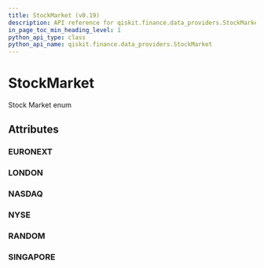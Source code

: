 ```yaml
---
title: StockMarket (v0.19)
description: API reference for qiskit.finance.data_providers.StockMarket in qiskit v0.19
in_page_toc_min_heading_level: 1
python_api_type: class
python_api_name: qiskit.finance.data_providers.StockMarket
---
```


# StockMarket

<Class id="qiskit.finance.data_providers.StockMarket" isDedicatedPage={true} github="https://github.com/qiskit-community/qiskit-aqua/tree/stable/0.7/qiskit/finance/data_providers/_base_data_provider.py" signature="StockMarket(value)" modifiers="class">
  Stock Market enum

  ## Attributes

  <span id="stockmarket-euronext" />

  ### EURONEXT

  <Attribute id="qiskit.finance.data_providers.StockMarket.EURONEXT" attributeValue="'XPAR'" />

  <span id="stockmarket-london" />

  ### LONDON

  <Attribute id="qiskit.finance.data_providers.StockMarket.LONDON" attributeValue="'XLON'" />

  <span id="stockmarket-nasdaq" />

  ### NASDAQ

  <Attribute id="qiskit.finance.data_providers.StockMarket.NASDAQ" attributeValue="'NASDAQ'" />

  <span id="stockmarket-nyse" />

  ### NYSE

  <Attribute id="qiskit.finance.data_providers.StockMarket.NYSE" attributeValue="'NYSE'" />

  <span id="stockmarket-random" />

  ### RANDOM

  <Attribute id="qiskit.finance.data_providers.StockMarket.RANDOM" attributeValue="'RANDOM'" />

  <span id="stockmarket-singapore" />

  ### SINGAPORE

  <Attribute id="qiskit.finance.data_providers.StockMarket.SINGAPORE" attributeValue="'XSES'" />
</Class>

